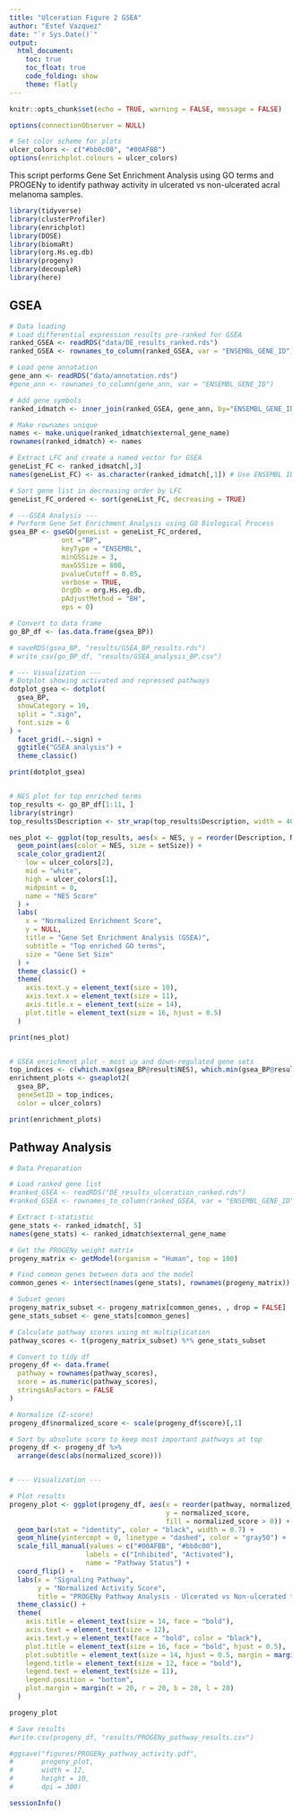 ```yaml
---
title: "Ulceration Figure 2 GSEA"
author: "Estef Vazquez"
date: "`r Sys.Date()`"
output: 
  html_document:
    toc: true
    toc_float: true
    code_folding: show
    theme: flatly
---
```


```r
knitr::opts_chunk$set(echo = TRUE, warning = FALSE, message = FALSE)
```

```r
options(connectionObserver = NULL)
```

```r
# Set color scheme for plots
ulcer_colors <- c("#bb0c00", "#00AFBB") 
options(enrichplot.colours = ulcer_colors)
```

This script performs Gene Set Enrichment Analysis using GO terms and PROGENy to identify pathway activity in ulcerated vs non-ulcerated acral melanoma samples.

```r
library(tidyverse)  
library(clusterProfiler)
library(enrichplot)
library(DOSE)
library(biomaRt)
library(org.Hs.eg.db)
library(progeny)
library(decoupleR)
library(here)
```

## GSEA

```r
# Data loading
# Load differential expression results pre-ranked for GSEA
ranked_GSEA <- readRDS("data/DE_results_ranked.rds")
ranked_GSEA <- rownames_to_column(ranked_GSEA, var = "ENSEMBL_GENE_ID")

# Load gene annotation
gene_ann <- readRDS("data/annotation.rds")
#gene_ann <- rownames_to_column(gene_ann, var = "ENSEMBL_GENE_ID")

# Add gene symbols
ranked_idmatch <- inner_join(ranked_GSEA, gene_ann, by="ENSEMBL_GENE_ID")

# Make rownames unique
names <- make.unique(ranked_idmatch$external_gene_name)
rownames(ranked_idmatch) <- names

# Extract LFC and create a named vector for GSEA
geneList_FC <- ranked_idmatch[,3]
names(geneList_FC) <- as.character(ranked_idmatch[,1]) # Use ENSEMBL IDs as names

# Sort gene list in decreasing order by LFC
geneList_FC_ordered <- sort(geneList_FC, decreasing = TRUE)

# ---GSEA Analysis ---
# Perform Gene Set Enrichment Analysis using GO Biological Process 
gsea_BP <- gseGO(geneList = geneList_FC_ordered, 
             ont ="BP", 
             keyType = "ENSEMBL", 
             minGSSize = 3, 
             maxGSSize = 800, 
             pvalueCutoff = 0.05, 
             verbose = TRUE, 
             OrgDb = org.Hs.eg.db,
             pAdjustMethod = "BH",
             eps = 0) 

# Convert to data frame 
go_BP_df <- (as.data.frame(gsea_BP))

# saveRDS(gsea_BP, "results/GSEA_BP_results.rds")
# write_csv(go_BP_df, "results/GSEA_analysis_BP.csv")
```

```r
# --- Visualization ---
# Dotplot showing activated and repressed pathways
dotplot_gsea <- dotplot(
  gsea_BP, 
  showCategory = 10,       
  split = ".sign",          
  font.size = 6            
) + 
  facet_grid(.~.sign) +    
  ggtitle("GSEA analysis") +
  theme_classic()

print(dotplot_gsea)


# NES plot for top enriched terms
top_results <- go_BP_df[1:11, ]
library(stringr)
top_results$Description <- str_wrap(top_results$Description, width = 40)

nes_plot <- ggplot(top_results, aes(x = NES, y = reorder(Description, NES))) +
  geom_point(aes(color = NES, size = setSize)) +
  scale_color_gradient2(
    low = ulcer_colors[2],  
    mid = "white",           
    high = ulcer_colors[1],   
    midpoint = 0,           
    name = "NES Score"
  ) +
  labs(
    x = "Normalized Enrichment Score",
    y = NULL,
    title = "Gene Set Enrichment Analysis (GSEA)",
    subtitle = "Top enriched GO terms",
    size = "Gene Set Size"
  ) +
  theme_classic() +
  theme(
    axis.text.y = element_text(size = 10),
    axis.text.x = element_text(size = 11),
    axis.title.x = element_text(size = 14),
    plot.title = element_text(size = 16, hjust = 0.5)
  )

print(nes_plot)


# GSEA enrichment plot - most up and down-regulated gene sets
top_indices <- c(which.max(gsea_BP@result$NES), which.min(gsea_BP@result$NES))
enrichment_plots <- gseaplot2(
  gsea_BP, 
  geneSetID = top_indices,
  color = ulcer_colors)

print(enrichment_plots)
```


## Pathway Analysis

```r
# Data Preparation

# Load ranked gene list 
#ranked_GSEA <- readRDS("DE_results_ulceration_ranked.rds")
#ranked_GSEA <- rownames_to_column(ranked_GSEA, var = "ENSEMBL_GENE_ID")

# Extract t-statistic 
gene_stats <- ranked_idmatch[, 5] 
names(gene_stats) <- ranked_idmatch$external_gene_name

# Get the PROGENy weight matrix
progeny_matrix <- getModel(organism = "Human", top = 100)

# Find common genes between data and the model
common_genes <- intersect(names(gene_stats), rownames(progeny_matrix))

# Subset genes
progeny_matrix_subset <- progeny_matrix[common_genes, , drop = FALSE]
gene_stats_subset <- gene_stats[common_genes]

# Calculate pathway scores using mt multiplication
pathway_scores <- t(progeny_matrix_subset) %*% gene_stats_subset

# Convert to tidy df
progeny_df <- data.frame(
  pathway = rownames(pathway_scores),
  score = as.numeric(pathway_scores),
  stringsAsFactors = FALSE
)

# Normalize (Z-score) 
progeny_df$normalized_score <- scale(progeny_df$score)[,1]

# Sort by absolute score to keep most important pathways at top
progeny_df <- progeny_df %>%
  arrange(desc(abs(normalized_score)))


# --- Visualization ---

# Plot results
progeny_plot <- ggplot(progeny_df, aes(x = reorder(pathway, normalized_score), 
                                       y = normalized_score, 
                                       fill = normalized_score > 0)) +
  geom_bar(stat = "identity", color = "black", width = 0.7) +
  geom_hline(yintercept = 0, linetype = "dashed", color = "gray50") +
  scale_fill_manual(values = c("#00AFBB", "#bb0c00"), 
                   labels = c("Inhibited", "Activated"),
                   name = "Pathway Status") +
  coord_flip() +
  labs(x = "Signaling Pathway", 
       y = "Normalized Activity Score", 
       title = "PROGENy Pathway Analysis - Ulcerated vs Non-ulcerated tumors") +
  theme_classic() +
  theme(
    axis.title = element_text(size = 14, face = "bold"),
    axis.text = element_text(size = 12),
    axis.text.y = element_text(face = "bold", color = "black"),
    plot.title = element_text(size = 16, face = "bold", hjust = 0.5),
    plot.subtitle = element_text(size = 14, hjust = 0.5, margin = margin(b = 20)),
    legend.title = element_text(size = 12, face = "bold"),
    legend.text = element_text(size = 11),
    legend.position = "bottom",
    plot.margin = margin(t = 20, r = 20, b = 20, l = 20)
  )

progeny_plot

# Save results
#write.csv(progeny_df, "results/PROGENy_pathway_results.csv")

#ggsave("figures/PROGENy_pathway_activity.pdf", 
#       progeny_plot, 
#       width = 12, 
#       height = 10, 
#       dpi = 300)

```

```r
sessionInfo()
```


